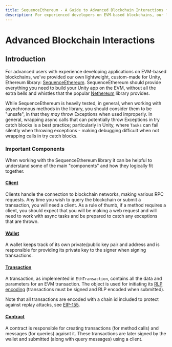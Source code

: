 ```yaml
---
title: SequenceEthereum - A Guide to Advanced Blockchain Interactions for Unity Developers
description: For experienced developers on EVM-based blockchains, our lightweight Ethereum library, SequenceEthereum, tailored for Unity, offers essential tools without the complexity of popular libraries like Nethereum.
---
```


# Advanced Blockchain Interactions
## Introduction

For advanced users with experience developing applications on EVM-based blockchains, we've provided our own lightweight, custom-made for Unity, Ethereum library: [SequenceEthereum](https://github.com/0xsequence/sequence-unity/tree/master/Assets/SequenceSDK/Ethereum).
SequenceEthereum should provide everything you need to build your Unity app on the EVM, without all the extra bells and whistles that the popular [Nethereum](https://github.com/Nethereum/Nethereum) library provides.

While SequenceEthereum is heavily tested, in general, when working with asynchronous methods in the library, you should consider them to be "unsafe", in that they <i>may</i> throw Exceptions when used improperly.
In general, wrapping async calls that can potentially throw Exceptions in try catch blocks is a best practice; particularly in Unity, where `Tasks` can fail silently when throwing exceptions - making debugging difficult when not wrapping calls in try catch blocks.

### Important Components

When working with the SequenceEthereum library it can be helpful to understand some of the main "components" and how they logically fit together.

#### [Client](https://github.com/0xsequence/sequence-unity/blob/master/Assets/SequenceSDK/Ethereum/Provider/IEthClient.cs)

Clients handle the connection to blockchain networks, making various RPC requests. Any time you wish to query the blockchain or submit a transaction, you will need a client. As a rule of thumb, if a method requires a client, you should expect that you will be making a web request and will need to work with async tasks and be prepared to catch any exceptions that are thrown.

#### [Wallet](https://github.com/0xsequence/sequence-unity/blob/master/Assets/SequenceSDK/Ethereum/Wallet/IWallet.cs)

A wallet keeps track of its own private/public key pair and address and is responsible for providing its private key to the signer when signing transactions.

#### [Transaction](https://github.com/0xsequence/sequence-unity/blob/master/Assets/SequenceSDK/Ethereum/Transaction/EthTransaction.cs)

A transaction, as implemented in `EthTransaction`, contains all the data and parameters for an EVM transaction. The object is used for initiating its [RLP encoding](https://ethereum.org/en/developers/docs/data-structures-and-encoding/rlp/) (transactions must be signed and RLP encoded when submitted). 

Note that all transactions are encoded with a chain id included to protect against replay attacks, see [EIP-155](https://eips.ethereum.org/EIPS/eip-155).

#### [Contract](https://github.com/0xsequence/sequence-unity/blob/master/Assets/SequenceSDK/Ethereum/Contract/Contract.cs)

A contract is responsible for creating transactions (for method calls) and messages (for queries) agaisnt it. These transactions are later signed by the wallet and submitted (along with query messages) using a client.

